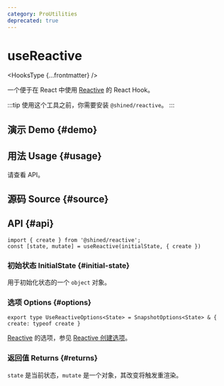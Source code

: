 ```yaml
---
category: ProUtilities
deprecated: true
---
```


# useReactive


<HooksType {...frontmatter} />

<Deprecated version="1.4.0" />

一个便于在 React 中使用 [Reactive](https://sheinsight.github.io/reactive) 的 React Hook。

:::tip
使用这个工具之前，你需要安装 `@shined/reactive`。
:::

## 演示 Demo \{#demo}


<App />

## 用法 Usage \{#usage}

请查看 API。

## 源码 Source \{#source}


<Source />

## API \{#api}

```tsx
import { create } from '@shined/reactive';
const [state, mutate] = useReactive(initialState, { create })
```

### 初始状态 InitialState \{#initial-state}

用于初始化状态的一个 `object` 对象。

### 选项 Options \{#options}

```tsx
export type UseReactiveOptions<State> = SnapshotOptions<State> & { create: typeof create }
```

[Reactive](https://sheinsight.github.io/reactive) 的选项，参见 [Reactive 创建选项](https://sheinsight.github.io/reactive/reference/root-api.html#create)。

### 返回值 Returns \{#returns}

`state` 是当前状态，`mutate` 是一个对象，其改变将触发重渲染。
